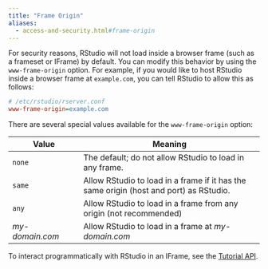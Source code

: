 ```yaml
---
title: "Frame Origin"
aliases:
  - access-and-security.html#frame-origin
---
```


For security reasons, RStudio will not load inside a browser frame (such as a frameset or IFrame) by default. You can modify this behavior by using the `www-frame-origin` option. For example, if you would like to host RStudio inside a browser frame at `example.com`, you can tell RStudio to allow this as follows:

```ini
# /etc/rstudio/rserver.conf
www-frame-origin=example.com
```

There are several special values available for the `www-frame-origin` option:

| Value                | Meaning                                            |
| -------------------- | -------------------------------------------------- |
| `none`               | The default; do not allow RStudio to load in any frame. |
| `same`               | Allow RStudio to load in a frame if it has the same origin (host and port) as RStudio. |
| `any`                | Allow RStudio to load in a frame from any origin (not recommended) |
| *my-domain.com*      | Allow RStudio to load in a frame at *my-domain.com* |

To interact programmatically with RStudio in an IFrame, see the [Tutorial API](../tutorial_api/tutorial_api.html).

